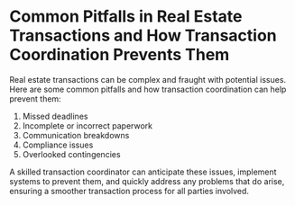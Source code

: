 # Common Pitfalls in Real Estate Transactions and How Transaction Coordination Prevents Them

Real estate transactions can be complex and fraught with potential issues. Here are some common pitfalls and how transaction coordination can help prevent them:

1. Missed deadlines
2. Incomplete or incorrect paperwork
3. Communication breakdowns
4. Compliance issues
5. Overlooked contingencies

A skilled transaction coordinator can anticipate these issues, implement systems to prevent them, and quickly address any problems that do arise, ensuring a smoother transaction process for all parties involved.